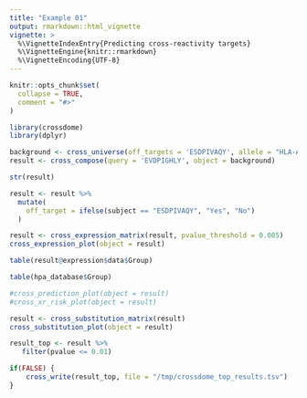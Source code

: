 ```yaml
---
title: "Example 01"
output: rmarkdown::html_vignette
vignette: >
  %\VignetteIndexEntry{Predicting cross-reactivity targets}
  %\VignetteEngine{knitr::rmarkdown}
  %\VignetteEncoding{UTF-8}
---
```


```r

knitr::opts_chunk$set(
  collapse = TRUE,
  comment = "#>"
)

```

```r

library(crossdome)
library(dplyr)

background <- cross_universe(off_targets = 'ESDPIVAQY', allele = "HLA-A*01:01")
result <- cross_compose(query = 'EVDPIGHLY', object = background)

```

```r

str(result)

```

```r

result <- result %>%
  mutate(
    off_target = ifelse(subject == "ESDPIVAQY", "Yes", "No")
  )

```

```r

result <- cross_expression_matrix(result, pvalue_threshold = 0.005)
cross_expression_plot(object = result)

```

```r

table(result@expression$data$Group)

```

```r

table(hpa_database$Group)
```

```r

#cross_prediction_plot(object = result)
#cross_xr_risk_plot(object = result)

```

```r

result <- cross_substitution_matrix(result)
cross_substitution_plot(object = result)

```

```r

result_top <- result %>%
   filter(pvalue <= 0.01)

```

```r

if(FALSE) {
    cross_write(result_top, file = "/tmp/crossdome_top_results.tsv")
}

```
